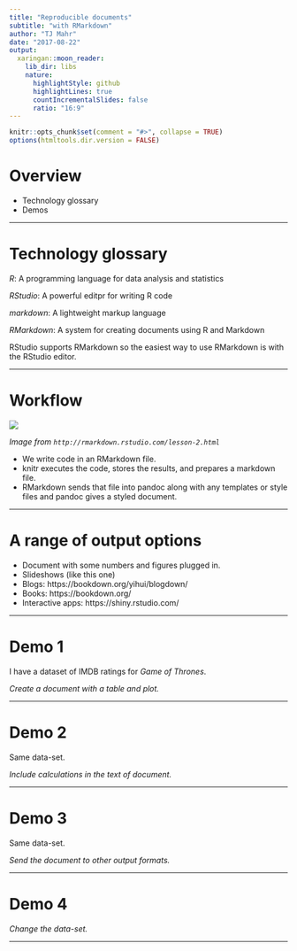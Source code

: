```yaml
---
title: "Reproducible documents"
subtitle: "with RMarkdown"
author: "TJ Mahr"
date: "2017-08-22"
output:
  xaringan::moon_reader:
    lib_dir: libs
    nature:
      highlightStyle: github
      highlightLines: true
      countIncrementalSlides: false
      ratio: "16:9"
---
```


```r
knitr::opts_chunk$set(comment = "#>", collapse = TRUE)
options(htmltools.dir.version = FALSE)
```

# Overview

- Technology glossary
- Demos

---

# Technology glossary

*R*: A programming language for data analysis and statistics 

*RStudio*: A powerful editpr for writing R code

*markdown*: A lightweight markup language

*RMarkdown*: A system for creating documents using R and Markdown

RStudio supports RMarkdown so the easiest way to use RMarkdown 
is with the RStudio editor.

---

# Workflow

![](http://rmarkdown.rstudio.com/lesson-images/RMarkdownFlow.png)

_Image from `http://rmarkdown.rstudio.com/lesson-2.html`_

* We write code in an RMarkdown file.
* knitr executes the code, stores the results, and prepares a markdown file.
* RMarkdown sends that file into pandoc along with any 
  templates or style files and pandoc gives a styled document.

---

# A range of output options

* Document with some numbers and figures plugged in.
* Slideshows (like this one)
* Blogs: https://bookdown.org/yihui/blogdown/
* Books: https://bookdown.org/
* Interactive apps: https://shiny.rstudio.com/

---

# Demo 1

I have a dataset of IMDB ratings for _Game of Thrones_. 

_Create a document with a table and plot._

---

# Demo 2

Same data-set. 

_Include calculations in the text of document._

---

# Demo 3

Same data-set.

_Send the document to other output formats._

---

# Demo 4

_Change the data-set._

---

